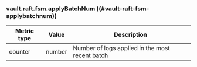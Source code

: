 ### vault.raft.fsm.applyBatchNum ((#vault-raft-fsm-applybatchnum))

Metric type | Value   | Description
----------- | ------- | -----------
counter     | number  | Number of logs applied in the most recent batch